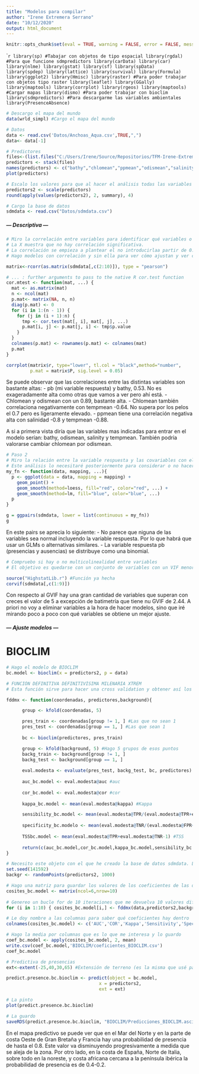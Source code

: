 ```yaml
---
title: "Modelos para compilar"
author: "Irene Extremera Serrano"
date: "10/12/2020"
output: html_document
---
```


```r
knitr::opts_chunk$set(eval = TRUE, warning = FALSE, error = FALSE, message = FALSE, comment = " ")
```

````r
library(sp) #Tabajar con objetos de tipo espacial
library(rgdal) #Para que funcione sdmpredictors
library(carData)
library(car)
library(nlme)
library(gstat)
library(sf)
library(spData)
library(spdep)
library(lattice)
library(survival)
library(Formula)
library(ggplot2)
library(Hmisc)
library(raster) #Para poder trabajar con objetos tipo raster
library(leaflet)
library(GGally)
library(maptools)
library(corrplot)
library(rgeos)
library(maptools) #Cargar mapas
library(dismo) #Para poder trabajar con bioclim
library(sdmpredictors) #Para descargarme las variables ambientales
library(PresenceAbsence)
```

```r

# Descargo el mapa del mundo
data(wrld_simpl) #Cargo el mapa del mundo
```


```r
# Datos
data <- read.csv('Datos/Anchoas_Aqua.csv',TRUE,",")
data<- data[-1]
```

```r
# Predictores
files<-(list.files("C:/Users/Irene/Source/Repositorios/TFM-Irene-Extremera/Predictores", full.names=T, pattern=".tif"))#change directory
predictors <- stack(files)
names(predictors) <- c("bathy","chlomean","ppmean","odismean","salinity","tempmean")
plot(predictors)
```

```r
# Escalo los valores para que al hacer el análisis todas las variables tengan la misma escala 
predictors2 <- scale(predictors)
round(apply(values(predictors2), 2, summary), 4)

# Cargo la base de datos
sdmdata <- read.csv("Datos/sdmdata.csv")
```


###############################
##### --- Descriptiva --- #####
###############################

```r
# Miro la correlación entre variables para identificar qué variables o no incluir.
# La X muestra que no hay correlación significativa.
# La correlación se empieza a plantear el no introducirlaa partir de 0.7.
# Hago modelos con correlación y sin ella para ver cómo ajustan y ver cómo se explica.

matrix<-rcorr(as.matrix(sdmdata[,c(2:10)]), type = "pearson")

# ... : further arguments to pass to the native R cor.test function
cor.mtest <- function(mat, ...) {
  mat <- as.matrix(mat)
  n <- ncol(mat)
  p.mat<- matrix(NA, n, n)
  diag(p.mat) <- 0
  for (i in 1:(n - 1)) {
    for (j in (i + 1):n) {
      tmp <- cor.test(mat[, i], mat[, j], ...)
      p.mat[i, j] <- p.mat[j, i] <- tmp$p.value
    }
  }
  colnames(p.mat) <- rownames(p.mat) <- colnames(mat)
  p.mat
}

corrplot(matrix$r, type="lower", tl.col = "black",method="number",
         p.mat = matrix$P, sig.level = 0.05)
```

Se puede observar que las correlaciones entre las distintas variables son bastante altas:
- pb (mi variable respuesta) y bathy, 0.53. No es exageradamente alta como otras que vamos a ver pero ahí está.
- Chlomean y odismean con un 0.89, bastante alta.
- Chlomean también correlaciona negativamente con tempmean -0.64. No supera por los pelos el 0.7 pero es ligeramente elevado.
- ppmean tiene una correlación negativa alta con salinidad -0.8 y tempmean -0.88.

A si a primera vista diría que las variables mas indicadas para entrar en el modelo serían: bathy, odismean, salinity y tempmean. 
También podría valorarse cambiar chlomean por odismean.

```r
# Paso 2
# Miro la relación entre la variable respuesta y las covariables con el fin de ver si tienen una relación lineal. 
# Este análisis lo necesitaré posteriormente para considerar o no hacer un gam
my_fn <- function(data, mapping, ...){
  p <- ggplot(data = data, mapping = mapping) + 
    geom_point() + 
    geom_smooth(method=loess, fill="red", color="red", ...) +
    geom_smooth(method=lm, fill="blue", color="blue", ...)
  p
}

g = ggpairs(sdmdata, lower = list(continuous = my_fn))
g
```

En este pairs se aprecia lo siguiente:
- No parece que niguna de las variables sea normal incluyendo la variable respuesta. Por lo que habrá que usar un GLMs o alternativas similares.
- La variable respuesta pb (presencias y ausencias) se distribuye como una binomial.

```r
# Compruebo si hay o no multicolinealidad entre variables
# El objetivo es quedarse con un conjunto de variables con un VIF menor a 5 y 3.

source("HighstatLib.r") #Función ya hecha
corvif(sdmdata[,c(1:9)])
```

Con respecto al GVIF hay una gran cantidad de variables que superan con creces el valor de 5 a excepción de batimetría que tiene nu GVIF de 2.44.
A priori no voy a eliminar variables a la hora de hacer modelos, sino que iré mirando poco a poco con qué variables se obtiene un mejor ajuste.

##################################
##### --- Ajuste modelos --- #####
##################################

# BIOCLIM

```r

# Hago el modelo de BIOCLIM
bc.model <- bioclim(x = predictors2, p = data)
```



```r

# FUNCIÓN DEFINITIVA DEFINITIVÍSIMA MILENARIA XTREM
# Esta función sirve para hacer una cross validation y obtener así los distintos índices que me interesan

fddmx <- function(coordenadas, predictores,background){

      group <- kfold(coordenadas, 5)

      pres_train <- coordenadas[group != 1, ] #Las que no sean 1
      pres_test <- coordenadas[group == 1, ] #Las que sean 1
      
      bc <- bioclim(predictores, pres_train)

      group <- kfold(background, 5) #Hago 5 grupos de esos puntos
      backg_train <- background[group != 1, ]
      backg_test <- background[group == 1, ]
      
      eval.modesta <- evaluate(pres_test, backg_test, bc, predictores)
      
      auc_bc.model <- eval.modesta@auc #auc
      
      cor_bc.model <- eval.modesta@cor #cor
      
      kappa_bc.model <- mean(eval.modesta@kappa) #Kappa

      sensibility_bc.model <- mean(eval.modesta@TPR/(eval.modesta@TPR+eval.modesta@FNR)) #Sensibilidad
      
      specificity_bc.modelo <- mean(eval.modesta@TNR/(eval.modesta@FPR+eval.modesta@TNR)) #Especificidad
      
      TSSbc.model <- mean(eval.modesta@TPR+eval.modesta@TNR-1) #TSS
      
      return(c(auc_bc.model,cor_bc.model,kappa_bc.model,sensibility_bc.model,specificity_bc.modelo,TSSbc.model))
}

```


```r
# Necesito este objeto con el que he creado la base de datos sdmdata. La semilla es la misma
set.seed(141592) 
backgr <- randomPoints(predictors2, 1000) 

# Hago una matriz para guardar los valores de los coeficientes de las diez iteraciones que me devuelva la función 
cosites_bc.model <- matrix(ncol=6,nrow=10) 
      
# Genereo un bucle for de 10 iteraciones que me devuelva 10 valores diferentes de los 6 coeficientes.
for (i in 1:10) { cosites_bc.model[i,] <- fddmx(data,predictors2,backgr)}

# Le doy nombre a las columnas para saber qué coeficientes hay dentro
colnames(cosites_bc.model) <- c('AUC','COR','Kappa','Sensitivity','Specificity','TSS')
```

```r
# Hago la media por columnas que es lo que me interesa y lo guardo
coef_bc.model <- apply(cosites_bc.model, 2, mean)
write.csv(coef_bc.model,'BIOCLIM/coeficientes_BIOCLIM.csv')
coef_bc.model
```

```r
# Predictiva de presencias
ext<-extent(-25,40,30,65) #Extensión de terreno (es la misma que usé para recortar los predictores)

predict.presence.bc.bioclim <- predict(object = bc.model, 
                                   x = predictors2, 
                                   ext = ext)

# La pinto
plot(predict.presence.bc.bioclim)

# La guardo
saveRDS(predict.presence.bc.bioclim, "BIOCLIM/Predicciones_BIOCLIM.ascii")
```

En el mapa predictivo se puede ver que  en el Mar del Norte y en la parte de costa Oeste de Gran Bretaña y Francia hay una probabilidad de presencia de hasta el 0.8. Este valor va disminuyendo progresivamente a medida que se aleja de la zona.
Por otro lado, en la costa de España, Norte de Italia, sobre todo en la noreste, y costa africana cercana a la península ibérica la probabilidad de presencia es de 0.4-0.2.





